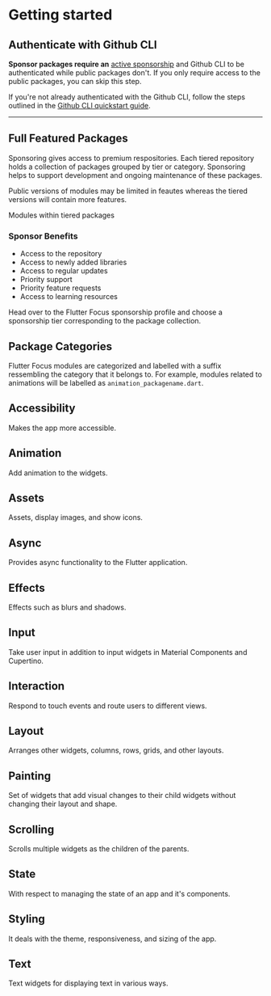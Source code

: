 # Getting started

## Authenticate with Github CLI
**Sponsor packages require an** [active sponsorship]() and Github CLI to be authenticated while public packages don't. If you only require access to the public packages, you can skip this step.

If you're not already authenticated with the Github CLI, follow the steps outlined in the [Github CLI quickstart guide](https://docs.github.com/en/enterprise-cloud@latest/github-cli/github-cli/quickstart).

---

## Full Featured Packages
Sponsoring gives access to premium respositories. Each tiered repository holds a collection of packages grouped by tier or category. Sponsoring helps to support development and ongoing maintenance of these packages.

Public versions of modules may be limited in feautes whereas the tiered versions will contain more features.

Modules within tiered packages

### Sponsor Benefits
- Access to the repository
- Access to newly added libraries
- Access to regular updates
- Priority support
- Priority feature requests
- Access to learning resources

Head over to the Flutter Focus sponsorship profile and choose a sponsorship tier corresponding to the package collection.



## Package Categories
Flutter Focus modules are categorized and labelled with a suffix ressembling the category that it belongs to.
For example, modules related to animations will be labelled as  `animation_packagename.dart`.

## Accessibility
Makes the app more accessible.

## Animation
Add animation to the widgets.

## Assets
Assets, display images, and show icons.

## Async
Provides async functionality to the Flutter application.

## Effects
Effects such as blurs and shadows.

## Input
Take user input in addition to input widgets in Material Components and Cupertino.

## Interaction
Respond to touch events and route users to different views.

## Layout
Arranges other widgets, columns, rows, grids, and other layouts.

## Painting
Set of widgets that add visual changes to their child widgets without changing their layout and shape.

## Scrolling
Scrolls multiple widgets as the children of the parents.

## State
With respect to managing the state of an app and it's components.

## Styling
It deals with the theme, responsiveness, and sizing of the app.

## Text
Text widgets for displaying text in various ways.